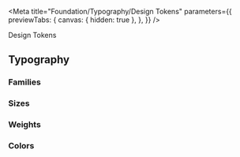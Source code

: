
<Meta
  title="Foundation/Typography/Design Tokens"
  parameters={{
    previewTabs: {
      canvas: { hidden: true },
    },
  }}
/>

<bal-doc-banner subtitle="Foundation/Typography" color="purple">
  Design Tokens
</bal-doc-banner>

## Typography

### Families

<bal-doc-tokens-font></bal-doc-tokens-font>

### Sizes

<bal-doc-tokens-font-sizes></bal-doc-tokens-font-sizes>

### Weights

<bal-doc-tokens-font-weight></bal-doc-tokens-font-weight>

### Colors

<bal-doc-tokens-font-colors></bal-doc-tokens-font-colors>

<bal-doc-github link="/stories/foundation/typography/01-tokens.stories.mdx"></bal-doc-github>
